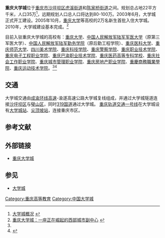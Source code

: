 '''重庆大学城'''位于[[重庆市|重庆市]][[沙坪坝区|沙坪坝区]][[虎溪街道|虎溪街道]]和[[陈家桥街道|陈家桥街道]]之间。规划总占地22平方千米，人口35万<ref name="大学城概况">[http://61.186.220.70/bx70/sites/university/ 大学城概况] {{webarchive|url=https://web.archive.org/web/20100619064553/http://61.186.220.70/bx70/sites/university/ |date=2010-06-19 }}</ref>，远期规划人口总人口将达到80-100万。2003年6月，大学城正式开工建设。2005年10月，[[重庆大学|重庆大学]]等高校的2万名新生首批入住大学城。2010年，大学城建设基本完成。<ref>[http://cq.xinhuanet.com/house/2010-03/05/content_19169445.htm 重庆大学城：一座正在崛起的西部城市副中心] {{webarchive|url=https://web.archive.org/web/20100418044221/http://cq.xinhuanet.com/house/2010-03/05/content_19169445.htm |date=2010-04-18 }}</ref>

目前入驻重庆大学城的高校有：[[重庆大学|重庆大学]]、[[中国人民解放军陆军军医大学|中国人民解放军陆军军医大学]]（原第三军医大学）、[[中国人民解放军陆军勤务学院|中国人民解放军陆军勤务学院]]（原后勤工程学院）、[[重庆医科大学|重庆医科大学]]、[[重庆师范大学|重庆师范大学]]、[[四川美术学院|四川美术学院]]、[[重庆科技学院|重庆科技学院]]、[[重庆警察学院|重庆警察学院]]、[[重庆职业技术学院|重庆职业技术学院]]、[[重庆电子工程职业学院|重庆电子工程职业学院]]、[[重庆巴渝职业技术学院|重庆巴渝职业技术学院]]、[[重庆医药高等专科学校|重庆医药高等专科学校]]、[[重庆社会工作职业学院|重庆社会工作职业学院]]、[[重庆城市管理职业学院|重庆城市管理职业学院]]、[[重庆房地产职业学院|重庆房地产职业学院]]、[[重慶商務職業學院|重慶商務職業學院]]、[[重庆运动技术学院|重庆运动技术学院]]。<ref name="大学城概况"/><ref>{{Cite web |url=http://www.cquc.net/index.php?option=com_content&task=view&id=288&Itemid=84 |title=重庆大学城基本情况 |access-date=2010-07-04 |archive-date=2021-04-16 |archive-url=https://web.archive.org/web/20210416092718/http://www.cquc.net/index.php?option=com_content&task=view&id=288&Itemid=84 |dead-url=no }}</ref>

==交通==
大学城交通由[[成渝环线高速|成渝环线高速]]-渝遂高速公路大学城复线组成，并通过大学城隧道连接[[沙坪坝区|沙坪坝区]]与[[璧山区|璧山区]]，同时[[319国道|319国道]]通过大学城。
[[重庆轨道交通一号线|重庆轨道交通一号线]]在大学城设有[[大学城站_(重庆市)|大学城站]]、[[尖顶坡站|尖顶坡站]]，连接重庆市区。

==参考文献==
<div class="references-small">
<references></references>
</div>

==外部链接==
* [http://www.cquc.net/ 重庆大学城] {{Wayback|url=http://www.cquc.net/ |date=20210119154045 }}

==参见==
* [[大学城|大学城]]
{{重庆市}}
{{老重庆地区}}
{{中国大学城}}
{{coord|29|36|36|N|106|18|14|E|display=title|scale:100000}}

[[Category:重庆高等教育|Category:重庆高等教育]]
[[Category:中国大学城|Category:中国大学城]]